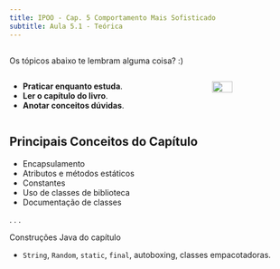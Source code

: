 ```yaml
---
title: IPOO - Cap. 5 Comportamento Mais Sofisticado
subtitle: Aula 5.1 - Teórica
---
```


## {.smaller}

Os tópicos abaixo te lembram alguma coisa? :)

:::: {.columns}

::: {.column width="70%"}

- **Praticar enquanto estuda**.
- **Ler o capítulo do livro**.
- **Anotar conceitos dúvidas**.

:::

::: {.column width="30%"}
![](imagens/livro_bluej.png){fig-alt="Capa do livro do Barnes e Kolling." fig-align="left" width=50%}
:::

::::

## {.smaller}

## Principais Conceitos do Capítulo {.smaller}

::: {.nonincremental}
- Encapsulamento
- Atributos e métodos estáticos
- Constantes
- Uso de classes de biblioteca
- Documentação de classes
:::

. . .

Construções Java do capítulo

::: {.nonincremental}
- `String`, `Random`, `static`, `final`,  autoboxing, classes empacotadoras.
:::

## {.smaller}
